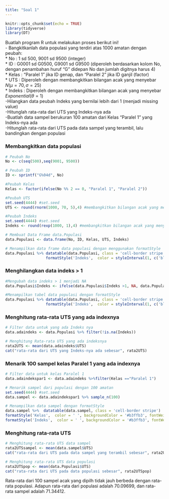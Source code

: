 ```yaml
---
title: "Soal 1"
---
```


```r
knitr::opts_chunk$set(echo = TRUE)
library(tidyverse)
library(DT)
```

Buatlah program R untuk melakukan proses berikut ini! \
- Bangkitkanlah data populasi yang terdiri atas 1000 amatan dengan peubah: \
    * No : 1 sd 500, 9001 sd 9500 (integer) \
    * ID : G0001 sd G0500, G9001 sd G9500 (diperoleh berdasarkan kolom No, dengan penambahan huruf “G” didepan No dan jumlah digitnya harus 4) \
    * Kelas : "Paralel 1" jika ID genap, dan "Paralel 2" jika ID ganjil (factor) \
    * UTS : Diperoleh dengan membangkitkan bilangan acak yang menyebar $N(\mu = 70, \sigma= 25)$ \
    * Indeks : Diperoleh dengan membangkitkan bilangan acak yang menyebar $Exponential(\theta = 1)$ \
-Hilangkan data peubah Indeks yang bernilai lebih dari 1 (menjadi missing value) \
-Hitunglah rata-rata dari UTS yang Indeks-nya ada \
-Buatlah data sampel berukuran 100 amatan dari Kelas "Paralel 1" yang Indeks-nya ada \
-Hitunglah rata-rata dari UTS pada data sampel yang terambil, lalu bandingkan dengan populasi \

### Membangkitkan data populasi

```r
# Peubah No
No <- c(seq(500),seq(9001, 9500))

# Peubah ID
ID <- sprintf("G%04d", No)

#Peubah Kelas
Kelas <- factor(ifelse(No %% 2 == 0, "Paralel 1", "Paralel 2"))

#Peubah UTS
set.seed(4444) #set.seed 
UTS <- round(rnorm(1000, 70, 5),4) #membangkitkan bilangan acak yang menyebar normal dengan 4 angka di belakang koma

#Peubah Indeks
set.seed(4444) #set.seed 
Indeks <- round(rexp(1000, 1),4) #membangkitkan bilangan acak yang menyebar eksponensial dengan 4 angka di belakang koma

# Membuat Data Frame data.Populasi
data.Populasi <- data.frame(No, ID, Kelas, UTS, Indeks)

# Menampilkan data frame data populasi dengan menggunakan formatStyle
data.Populasi %>% datatable(data.Populasi, class = 'cell-border stripe')  %>%
                  formatStyle('Indeks',  color = styleInterval(1, c('black', 'red')), backgroundColor = '#b3ffb3', fontWeight = 'bold',) 
```

### Menghilangkan data indeks > 1

```r
#Mengubah data indeks > 1 menjadi NA
data.Populasi$Indeks <- ifelse(data.Populasi$Indeks >1, NA, data.Populasi$Indeks)

#Menampilkan tabel data populasi dengan formatStyle
data.Populasi %>% datatable(data.Populasi, class = 'cell-border stripe')  %>%
                  formatStyle('Indeks',  color = styleInterval(1, c('black', '  ')), backgroundColor = '#b3ffb3', fontWeight = 'bold',)
```


### Menghitung rata-rata UTS yang ada indexnya

```r
# Filter data untuk yang ada Indeks nya
data.adaindeks <- data.Populasi %>% filter(!is.na(Indeks)) 

# Menghitung Rata-rata UTS yang ada indeksnya
rata2UTS <- mean(data.adaindeks$UTS)
cat("rata-rata dari UTS yang Indeks-nya ada sebesar", rata2UTS)
```


### Menarik 100 sampel kelas Paralel 1 yang ada indexnya

```r
# Filter data untuk kelas Paralel 1
data.adaindekspar1 <- data.adaindeks %>%filter(Kelas =="Paralel 1")

# Menarik sampel dari populasi dengan 100 amatan
set.seed(4444) #set.seed 
data.sampel <- data.adaindekspar1 %>% sample_n(100)

# Menampilkan data sampel dengan formatStyle
data.sampel %>%  datatable(data.sampel, class = 'cell-border stripe')  %>%
formatStyle('Kelas',  color = ' ', backgroundColor = '#b3ffb3', fontWeight = 'bold',) %>%
formatStyle('Indeks',  color = ' ', backgroundColor = '#b3ffb3', fontWeight = 'bold',) 
```


### Menghitung rata-rata UTS

```r
# Menghitung rata-rata UTS data sampel
rata2UTSsampel <- mean(data.sampel$UTS)
cat("rata-rata dari UTS pada data sampel yang terambil sebesar", rata2UTSsampel)
```

```r
# Menghitung rata-rata UTS data populasi
rata2UTSpop <- mean(data.Populasi$UTS)
cat("rata-rata dari UTS pada data populasi sebesar", rata2UTSpop)
```

Rata-rata dari 100 sampel acak yang dipilh tidak jauh berbeda dengan rata-rata populasi. Adapun rata-rata dari populasi adalah 70.09699, dan rata-rata sampel adalah 71.34412.